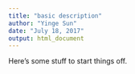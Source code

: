 ```yaml
---
title: "basic description"
author: "Yinge Sun"
date: "July 18, 2017"
output: html_document
---
```


Here's some stuff to start things off.